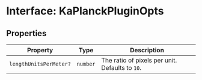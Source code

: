 # Interface: KaPlanckPluginOpts

## Properties

| Property | Type | Description |
| ------ | ------ | ------ |
| `lengthUnitsPerMeter?` | `number` | The ratio of pixels per unit. Defaults to `10`. |
